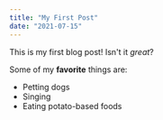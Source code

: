 ```yaml
---
title: "My First Post"
date: "2021-07-15"
---
```


This is my first blog post! Isn't it *great*?

Some of my **favorite** things are:

* Petting dogs
* Singing
* Eating potato-based foods